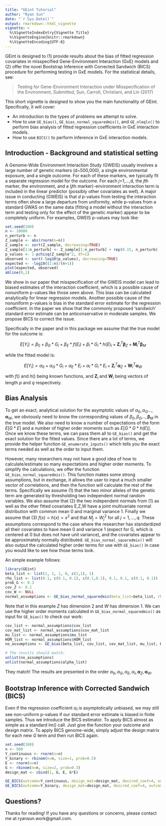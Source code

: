 ```yaml
---
title: "GEint Tutorial"
author: "Ryan Sun"
date: "`r Sys.Date()`"
output: rmarkdown::html_vignette
vignette: >
  %\VignetteIndexEntry{Vignette Title}
  %\VignetteEngine{knitr::rmarkdown}
  %\VignetteEncoding{UTF-8}
---
```


GEint is designed to (1) provide results about the bias of fitted regression covariates in misspecified Gene-Environment Interaction (GxE) models and (2) offer the novel Bootstrap Inference with Corrected Sandwich (BICS) procedure for performing testing in GxE models. For the statistical details, see:

> Testing for Gene-Environment Interaction under Misspecification of the Environment, *Submitted*, Sun, Carroll, Christiani, and Lin (2017)

This short vignette is designed to show you the main functionality of GEint.  Specifically, it will cover:

- An introduction to the types of problems we attempt to solve.
- How to use `GE_bias()`, `GE_bias_normal_squaredmis()`, and `GE_nleqlv()` to perform bias analysis of fitted regression coefficients in GxE interaction models.
- How to use `BICS()` to perform inference in GxE interaction models.

## Introduction - Background and statistical setting

A Genome-Wide Environment Interaction Study (GWEIS) usually involves a large number of genetic markers (d~500,000), a single environmental exposure, and a single outcome.  For each of these markers, we typically fit a separate regression model for the outcome.  For each $j$=1,...,d, the $j$th marker, the environment, and a ($j$th marker)-environment interaction term is included in the linear predictor (possibly other covariates as well). A major issue in conducting (GWEIS) is that $d$ p-values from testing the interaction terms often show a large departure from uniformity, while p-values from a standard GWAS on the same data (fitting a model without the interaction term and testing only for the effect of the genetic marker) appear to be completely uniform.  For examples, GWEIS p-values may look like:

```r
set.seed(100)
n <- 10000
n_perturb <- n
Z_sample <- abs(rnorm(n=n))
Z_sample <- sort(Z_sample, decreasing=TRUE)
Z_sample[1:n_perturb] <- Z_sample[1:n_perturb] + rep(0.15, n_perturb)
p_values <- 1-pchisq(Z_sample^2, df=1)
observed <- sort(-log10(p_values), decreasing=TRUE)
expected <- -log10((1:n)/(n+1))
plot(expected, observed)
abline(0,1)
```

We show in our paper that misspecification of the GWEIS model can lead to biased estimates of the interaction coefficient, which is a possible cause of nonuniform p-values like those seen above.  This bias can be calculated analytically for linear regression models.  Another possible cause of the nonuniform p-values is bias in the standard error estimate for the regression coefficient.  In the paper we show that the commonly proposed 'sandwich' standard error estimate can be anticonservative in moderate samples.  We propose BICS to correct the issue.

Specifically in the paper and in this package we assume that the true model for the outcome is:

$$E[Y_{i}] = \beta_{0} + \beta_{G}*G_{i} + \beta_{E}*f(E_{i}) + \beta_I*G_{i}*h(E)_{i} + \mathbf{Z}_{i}^{T}\boldsymbol{\beta}_{Z} + \mathbf{M}_{i}^{T}\boldsymbol{\beta}_{M}$$

while the fitted model is:

$$E[Y_{i}] = \alpha_{0} + \alpha_{G}*G_{i} + \alpha_{E}*E_{i} + \alpha_I*G_{i}*E_{i} + \mathbf{Z}_{i}^{T}\boldsymbol{\alpha}_{Z} + \mathbf{W}_{i}^{T}\boldsymbol{\alpha}_{W}$$

with $f()$ and $h()$ being known functions, and $\mathbf{Z}_{i}$ and $\mathbf{W}_{i}$ being vectors of length $p$ and $q$ respectively.

## Bias Analysis

To get an exact, analytical solution for the asymptotic values of $\alpha_{0},\alpha_{G}...,\boldsymbol{\alpha}_{W}$, we obviously need to know the corresponding values of $\beta_{0},\beta_{G}...,\boldsymbol{\beta}_{M}$ in the true model.  We also need to know a number of expectations of the form $E[G*E]$ and a number of higher order moments such as $E[G*G*h(E)]$.  Once we know these terms, we can pass them all to `GE_bias()` and get the exact solution for the fitted values.  Since there are a lot of terms, we provide the helper function `GE_enumerate_inputs()` which tells you the exact terms needed as well as the order to input them.

However, many researchers may not have a good idea of how to calculate/estimate so many expectations and higher order moments.  To simplify the calculations, we offer the function `GE_bias_normal_squaredmis()`.  This function makes some strong assumptions, but in exchange, it allows the user to input a much smaller vector of correlations, and then the function will calculate the rest of the terms.  Specifically we assume (1) that the two minor alleles of the genetic term are generated by thresholding two independent normal random variables.  We also assume that (2) the two independent normals from (1) as well as the other fitted covariates E,Z,W have a joint multivariate normal distribution with common mean 0 and marginal variance 1.  Finally we assume that (3) $f(x)=h(x)=x^{2}$ and that $M_{j}=W_{j}^{2}$ for all $j=1,...,q$. These assumptions correspond to the case where the researcher has standardized all their covariates to have mean 0 and variance 1 (expect for G, which is centered at 0 but does not have unit variance), and the covariates appear to be approximately normally distributed.  `GE_bias_normal_squaredmis()` will also output the calculated higher order terms for use with `GE_bias()` in case you would like to see how those terms look.

An simple example follows:

```r
library(GEint)
beta_list <- list(1, 1, 1, 0, c(1,1), 1)
rho_list <- list(0.1, c(0.1, 0.1), c(0.1,0.1), 0.1, 0.1, c(0.1, 0.1))
prob_G <- 0.3
cov_Z <- 0.1
cov_W <- NULL
normal_assumptions <- GE_bias_normal_squaredmis(beta_list=beta_list, rho_list=rho_list, prob_G=prob_G, cov_Z=cov_Z)
```

Note that in this example $Z$ has dimension 2 and $W$ has dimension 1.  We can use the higher order moments calculated in `GE_bias_normal_squaredmis()` as input for `GE_bias()` to check our work:

```r
cov_list <- normal_assumptions$cov_list
cov_mat_list <- normal_assumptions$cov_mat_list
mu_list <- normal_assumptions$mu_list
HOM_list <- normal_assumptions$HOM_list
no_assumptions <- GE_bias(beta_list, cov_list, cov_mat_list, mu_list, HOM_list)

# The results should match:
unlist(no_assumptions)
unlist(normal_assumptions$alpha_list)
```


They match!  The results are presented in the order $\alpha_{0}, \alpha_{G}, \alpha_{E}, \alpha_{I}, \boldsymbol{\alpha}_{Z}, \boldsymbol{\alpha}_{W}$.

## Bootstrap Inference with Corrected Sandwich (BICS)

Even if the regression coefficient $\alpha_{I}$ is asymptotically unbiased, we may still see non-uniform p-values if our standard error estimate is biased in finite samples.  Thus we introduce the BICS estimator.  To apply BICS almost as simple as a standard lm() call.  Just give the function your outcome and design matrix.  To apply BICS genome-wide, simply adjust the design matrix for each new $G$ term and then run BICS again.


```r
set.seed(100)
n <- 500
Y_continuous <- rnorm(n=n)
Y_binary <- rbinom(n=n, size=1, prob=0.5)
E <- rnorm(n=n)
G <- rbinom(n=n, size=2, prob=0.3)
design_mat <- cbind(1, G, E, G*E)

GE_BICS(outcome=Y_continuous, design_mat=design_mat, desired_coef=4, outcome_type='C')
GE_BICS(outcome=Y_binary, design_mat=design_mat, desired_coef=4, outcome_type='D')
```


## Questions?

Thanks for reading!  If you have any questions or concerns, please contact me at ryansun.work@gmail.com.
